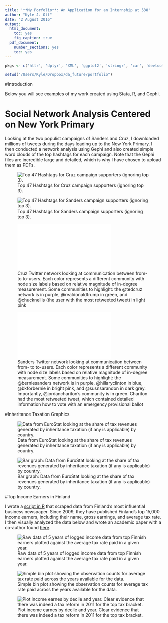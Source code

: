 ```yaml
---
title: '**My Porfolio**: An Application for an Internship at 538'
author: "Kyle J. Ott"
date: "2 August 2016"
output:
  html_document:
    toc: yes
    fig_caption: true
  pdf_document:
    number_sections: yes
    toc: yes
---
```

```r
pkgs <- c('httr', 'dplyr', 'XML', 'ggplot2', 'stringr', 'car', 'devtools', 'rsdmx', 'stargazer', 'knitr', 'CausalImpact', 'tidyr', 'reshape2', 'sandwich', 'lmtest', 'plm')

setwd("/Users/Kyle/Dropbox/da_future/portfolio")
```

\pagebreak

#Introduction

Below you will see examples of my work created using Stata, R, and Gephi.

# Social Network Analysis Centered on New York Primary

Looking at the two populist campaigns of Sanders and Cruz, I downloaded millions of tweets during the days leading up to the New York Primary. I then conducted a network analysis using Gephi and also created simple word clouds of the top hashtags for each campaign. Note that the Gephi files are incredible large and detailed, which is why I have chosen to upload them as PDFs.

![Top 47 Hashtags for Cruz campaign supporters (ignoring top 3).](newmedia5.png)

![Top 47 Hashtags for Sanders campaign supporters (ignoring top 3).](newmedia6.png)

![Cruz Twitter network looking at communication between from- to to-users. Each color represents a different community with node size labels based on relative magnitude of in-degree measurement. Some communities to highlight: the @tedcruz network is in purple, @realdonaldtrump in green, and @chucknellis (the user with the most retweeted tweet) in light pink](newmedia1.pdf)

![Sanders Twitter network looking at communication between from- to to-users. Each color represents a different community with node size labels based on relative magnitude of in-degree measurement. Some communities to highlight: the @berniesanders network is in purple, @hillaryclinton in blue, @bkforbernie in bright pink, and @susnsarandon in dark grey. Importantly, @jordanchariton's community is in green. Chariton had the most retweeted tweet, which contained detailed information how to vote with an emergency provisional ballot](newmedia2.pdf)

#Inheritance Taxation Graphics

![Data from EuroStat looking at the share of tax revenues generated by inheritance taxation (if any is applicable) by country.](inheritance4.png)

![Bar graph: Data from EuroStat looking at the share of tax revenues generated by inheritance taxation (if any is applicable) by country.](inheritance3.png)

#Top Income Earners in Finland

I wrote a [script in R ](https://github.com/kylejott/Final_Project/blob/master/data_scraping.R) that scraped data from Finland's most influential business newspaper. Since 2009, they have published Finland's top 15,000 income earners, including their name, gross earnings, and average tax rate. I then visually analyzed the data below and wrote an academic paper with a co-author found [here](https://github.com/kylejott/Final_Project/blob/master/final_paper.pdf).

![Raw data of 5 years of logged income data from top Finnish earners plotted against the average tax rate paid in a given year.](fin3.png)

![Simple bin plot showing the observation counts for average tax rate paid across the years available for the data.](fin6.png)

![Plot income earnes by decile and year. Clear evidence that there was indeed a tax reform in 2011 for the top tax bracket.](fin8.png)






